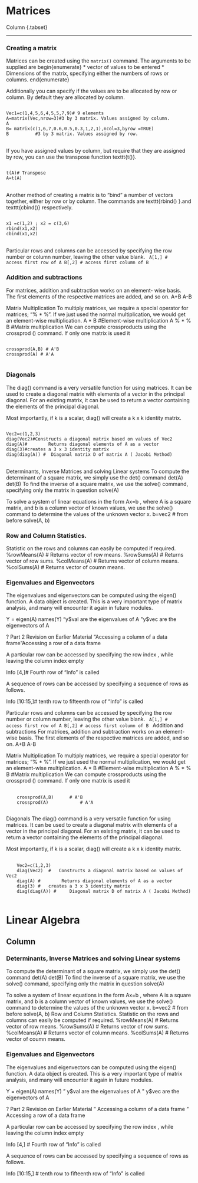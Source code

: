 Matrices {data-navmenu="Maths with R"}
==============================
Column {.tabset}

------------------------------

### Creating a matrix

Matrices can be created using the ``matrix()`` command. The arguments to be supplied are 
begin{enumerate}
         * vector of values to be entered
          * Dimensions of the matrix, specifying either the numbers of rows or columns.
end{enumerate}

Additionally you can specify if the values are to be allocated by row or column. By default they are allocated by column.

<pre>
<code>
Vec1=c(1,4,5,6,4,5,5,7,9)# 9 elements
A=matrix(Vec,nrow=3)#3 by 3 matrix. Values assigned by column.
A
B= matrix(c(1,6,7,0.6,0.5,0.3,1,2,1),ncol=3,byrow =TRUE)
B          #3 by 3 matrix. Values assigned by row.
</code>
</pre>
<p>


If you have assigned values by column, but require that they are assigned by row, you can use the transpose function texttt{t()}.
<pre>
<code>
t(A)# Transpose
A=t(A)
</code>
</pre>
<p>



Another method of creating a matrix is to “bind” a number of vectors together, either by row or by column. The commands are texttt{rbind() }.and texttt{cbind()} respectively.


<pre>
<code>
x1 =c(1,2) ; x2 = c(3,6)
rbind(x1,x2)
cbind(x1,x2)
</code>
</pre>
<p>







Particular rows and columns can be accessed by specifying the row number or column number, leaving the other value blank.
<code>
A[1,]  # access first row of A
B[,2]   # access first column of B
</code>

### Addition and subtractions
For matrices, addition and subtraction works on an element- wise basis. The first elements of the respective matrices are added, and so on.
A+B
A-B

Matrix Multiplication
To multiply matrices, we require a special operator for matrices; "%       * %".
If we just used the normal multiplication, we would get an element-wise multiplication.
A         * B  #Element-wise multiplication
A %       * % B  #Matrix multiplication
We can compute crossproducts using the crossprod () command. If only one matrix is used it
<pre>
<code>
crossprod(A,B) # A'B
crossprod(A) # A'A
</code>
</pre>
<p>

### Diagonals
The diag() command is a very versatile function for using matrices.
It can be used to create a diagonal matrix with elements of a vector in the principal diagonal. For an existing matrix, it can be used to return a vector containing the elements of the principal diagonal.


Most importantly, if k is a scalar, diag() will create a k x k identity matrix.

<pre>
<code>
Vec2=c(1,2,3)
diag(Vec2)#Constructs a diagonal matrix based on values of Vec2
diag(A)#        Returns diagonal elements of A as a vector
diag(3)#creates a 3 x 3 identity matrix
diag(diag(A)) #  Diagonal matrix D of matrix A ( Jacobi Method)
</code>
</pre>
<p>
Determinants, Inverse Matrices and solving Linear systems
To compute the determinant of a square matrix, we simply use the det() command
det(A)
det(B)
To find the inverse of a square matrix, we use the solve() command, specifying only the matrix in question
solve(A)

To solve a system of linear equations in the form Ax=b , where A is a square matrix, and b is a column vector of known values, we use the solve() command to determine the values of the unknown vector x.
b=vec2  # from before
solve(A, b)

### Row and Column Statistics.
Statistic on the rows and columns can easily be computed if required.
%rowMeans(A)  # Returns vector of row means.
%rowSums(A)  # Returns vector of row sums.
%colMeans(A)  # Returns vector of column means.
%colSums(A)  # Returns vector of coumn means.

<p>
### Eigenvalues and Eigenvectors
The eigenvalues and eigenvectors can be computed using the eigen() function.  A data object is created.
This is a very important type of matrix analysis, and many will encounter it again in future modules.

Y = eigen(A)
names(Y)
"y$val are the eigenvalues of A
"y$vec are the eigenvectors of A

?
Part 2 Revision on Earlier Material
"Accessing a column of a data frame
"Accessing a row of a data frame

A particular row can be accessed by specifying the row index , while leaving the column index empty

Info [4,]# Fourth row of "Info" is called

A sequence of rows can be accessed by specifying a sequence of rows as follows.

Info [10:15,]# tenth row to fifteenth row of "Info" is called








Particular rows and columns can be accessed by specifying the row number or column number, leaving the other value blank.
<code>
A[1,]	  # access first row of A
B[,2]   # access first column of B
</code>
Addition and subtractions
For matrices, addition and subtraction works on an element- wise basis. The first elements of the respective matrices are added, and so on.
A+B
A-B

Matrix Multiplication
To multiply matrices, we require a special operator for matrices; "%       * %".
If we just used the normal multiplication, we would get an element-wise multiplication.
A         * B  		#Element-wise multiplication
A %       * % B  	#Matrix multiplication
We can compute crossproducts using the crossprod () command. If only one matrix is used it
<pre>
	<code>
	crossprod(A,B) 		# A'B
	crossprod(A) 			# A'A
	</code>
</pre>
<p>
Diagonals
The diag() command is a very versatile function for using matrices.
It can be used to create a diagonal matrix with elements of a vector in the principal diagonal. For an existing matrix, it can be used to return a vector containing the elements of the principal diagonal.


Most importantly, if k is a scalar, diag() will create a k x k identity matrix.

<pre>
	<code>
	Vec2=c(1,2,3)
	diag(Vec2)	#	Constructs a diagonal matrix based on values of Vec2
	diag(A)	#        Returns diagonal elements of A as a vector
	diag(3)	#	creates a 3 x 3 identity matrix
	diag(diag(A)) #  	Diagonal matrix D of matrix A ( Jacobi Method)
	</code>
</pre>
<p>

Linear Algebra {data-navmenu="Maths with R"}
==============================

Column {.tabset}
------------------------------

### Determinants, Inverse Matrices and solving Linear systems
To compute the determinant of a square matrix, we simply use the det() command
det(A)
det(B)
To find the inverse of a square matrix, we use the solve() command, specifying only the matrix in question
solve(A)

To solve a system of linear equations in the form Ax=b , where A is a square matrix, and b is a column vector of known values, we use the solve() command to determine the values of the unknown vector x.
b=vec2  # from before
solve(A, b)
Row and Column Statistics.
Statistic on the rows and columns can easily be computed if required.
%rowMeans(A)  # Returns vector of row means.
%rowSums(A)  # Returns vector of row sums.
%colMeans(A)  # Returns vector of column means.
%colSums(A)  # Returns vector of coumn means.

<p>
### Eigenvalues and Eigenvectors
The eigenvalues and eigenvectors can be computed using the eigen() function.  A data object is created.
This is a very important type of matrix analysis, and many will encounter it again in future modules.

Y = eigen(A)
names(Y)
"	y$val are the eigenvalues of A
"	y$vec are the eigenvectors of A

?
Part 2 Revision on Earlier Material
"	Accessing a column of a data frame
"	Accessing a row of a data frame

A particular row can be accessed by specifying the row index , while leaving the column index empty

Info [4,]			# Fourth row of "Info" is called

A sequence of rows can be accessed by specifying a sequence of rows as follows.

Info [10:15,]		# tenth row to fifteenth row of "Info" is called
